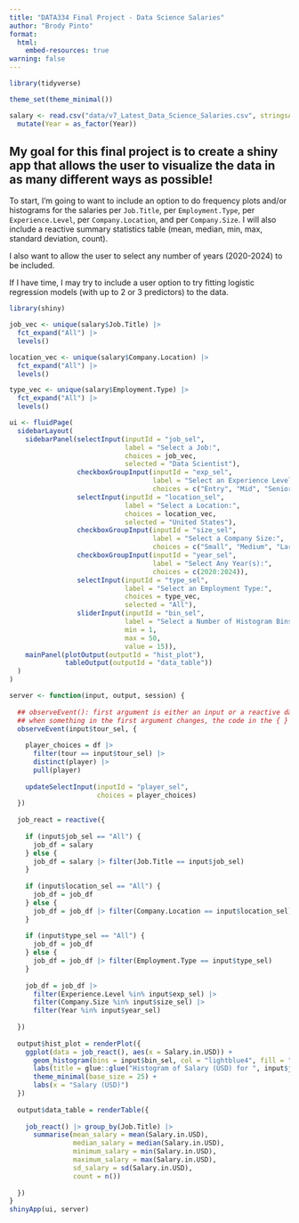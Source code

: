 ```yaml
---
title: "DATA334 Final Project - Data Science Salaries"
author: "Brody Pinto"
format: 
  html:
    embed-resources: true
warning: false
---
```


```r
library(tidyverse)

theme_set(theme_minimal())

salary <- read.csv("data/v7_Latest_Data_Science_Salaries.csv", stringsAsFactors = TRUE) |>
  mutate(Year = as_factor(Year))
```

## My goal for this final project is to create a shiny app that allows the user to visualize the data in as many different ways as possible!

To start, I'm going to want to include an option to do frequency plots and/or histograms for the salaries per `Job.Title`, per `Employment.Type`, per `Experience.Level`, per `Company.Location`, and per `Company.Size`. I will also include a reactive summary statistics table (mean, median, min, max, standard deviation, count).

I also want to allow the user to select any number of years (2020-2024) to be included.

If I have time, I may try to include a user option to try fitting logistic regression models (with up to 2 or 3 predictors) to the data.

```r
library(shiny)

job_vec <- unique(salary$Job.Title) |>
  fct_expand("All") |>
  levels()

location_vec <- unique(salary$Company.Location) |>
  fct_expand("All") |>
  levels()

type_vec <- unique(salary$Employment.Type) |>
  fct_expand("All") |>
  levels()

ui <- fluidPage(
  sidebarLayout(
    sidebarPanel(selectInput(inputId = "job_sel", 
                             label = "Select a Job:",
                             choices = job_vec,
                             selected = "Data Scientist"),
                 checkboxGroupInput(inputId = "exp_sel",
                                    label = "Select an Experience Level:",
                                    choices = c("Entry", "Mid", "Senior", "Executive")),
                 selectInput(inputId = "location_sel",
                             label = "Select a Location:",
                             choices = location_vec,
                             selected = "United States"),
                 checkboxGroupInput(inputId = "size_sel",
                                    label = "Select a Company Size:",
                                    choices = c("Small", "Medium", "Large")),
                 checkboxGroupInput(inputId = "year_sel",
                                    label = "Select Any Year(s):",
                                    choices = c(2020:2024)),
                 selectInput(inputId = "type_sel",
                             label = "Select an Employment Type:",
                             choices = type_vec,
                             selected = "All"),
                 sliderInput(inputId = "bin_sel",
                             label = "Select a Number of Histogram Bins:",
                             min = 1,
                             max = 50,
                             value = 15)),
    mainPanel(plotOutput(outputId = "hist_plot"),
              tableOutput(outputId = "data_table"))
  )
)

server <- function(input, output, session) {
  
  ## observeEvent(): first argument is either an input or a reactive data frame
  ## when something in the first argument changes, the code in the { } is triggered to update
  observeEvent(input$tour_sel, {
    
    player_choices = df |> 
      filter(tour == input$tour_sel) |>
      distinct(player) |> 
      pull(player)
    
    updateSelectInput(inputId = "player_sel",
                      choices = player_choices)
  })
  
  job_react = reactive({
    
    if (input$job_sel == "All") {
      job_df = salary
    } else {
      job_df = salary |> filter(Job.Title == input$job_sel)
    }
    
    if (input$location_sel == "All") {
      job_df = job_df
    } else {
      job_df = job_df |> filter(Company.Location == input$location_sel)
    }
    
    if (input$type_sel == "All") {
      job_df = job_df
    } else {
      job_df = job_df |> filter(Employment.Type == input$type_sel)
    }
    
    job_df = job_df |> 
      filter(Experience.Level %in% input$exp_sel) |>
      filter(Company.Size %in% input$size_sel) |>
      filter(Year %in% input$year_sel)
    
  })
  
  output$hist_plot = renderPlot({
    ggplot(data = job_react(), aes(x = Salary.in.USD)) +
      geom_histogram(bins = input$bin_sel, col = "lightblue4", fill = "lightblue") +
      labs(title = glue::glue("Histogram of Salary (USD) for ", input$job_sel, " Jobs")) +
      theme_minimal(base_size = 25) +
      labs(x = "Salary (USD)")
  })
  
  output$data_table = renderTable({
    
    job_react() |> group_by(Job.Title) |>
      summarise(mean_salary = mean(Salary.in.USD),
                median_salary = median(Salary.in.USD),
                minimum_salary = min(Salary.in.USD),
                maximum_salary = max(Salary.in.USD),
                sd_salary = sd(Salary.in.USD),
                count = n())
    
  })
}
shinyApp(ui, server)
```

